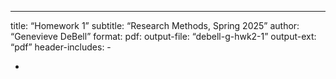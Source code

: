 ---
title: "Homework 1"
subtitle: "Research Methods, Spring 2025"
author: "Genevieve DeBell"
format:
  pdf:
    output-file: "debell-g-hwk2-1"
    output-ext:  "pdf"
    header-includes:
      - \usepackage{float}
      - \floatplacement{table}{H}
      